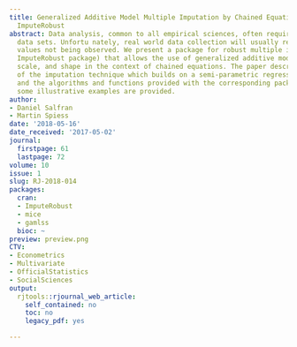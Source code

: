 ```yaml
---
title: Generalized Additive Model Multiple Imputation by Chained Equations With Package
  ImputeRobust
abstract: Data analysis, common to all empirical sciences, often requires complete
  data sets. Unfortu nately, real world data collection will usually result in data
  values not being observed. We present a package for robust multiple imputation (the
  ImputeRobust package) that allows the use of generalized additive models for location,
  scale, and shape in the context of chained equations. The paper describes the basics
  of the imputation technique which builds on a semi-parametric regression model (GAMLSS)
  and the algorithms and functions provided with the corresponding package. Furthermore,
  some illustrative examples are provided.
author:
- Daniel Salfran
- Martin Spiess
date: '2018-05-16'
date_received: '2017-05-02'
journal:
  firstpage: 61
  lastpage: 72
volume: 10
issue: 1
slug: RJ-2018-014
packages:
  cran:
  - ImputeRobust
  - mice
  - gamlss
  bioc: ~
preview: preview.png
CTV:
- Econometrics
- Multivariate
- OfficialStatistics
- SocialSciences
output:
  rjtools::rjournal_web_article:
    self_contained: no
    toc: no
    legacy_pdf: yes

---
```

